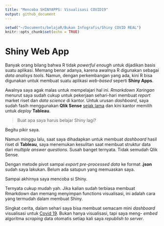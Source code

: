 ```yaml
---
title: "Mencoba SHINYAPPS: Visualisasi COVID19"
output: github_document
---
```


```r
setwd("~/Documents/belajaR/Bukan Infografis/Shiny COVID REAL")
knitr::opts_chunk$set(echo = TRUE)
```

# Shiny Web App

Banyak orang bilang bahwa R tidak _powerful enough_ untuk dijadikan basis suatu aplikasi. Memang benar adanya, karena awalnya R digunakan sebagai _data analisys tools_. Namun, dengan perkembangan yang ada, kini R bisa digunakan untuk membuat suatu aplikasi _web-based_ seperti __Shiny Apps__.

Awalnya saya agak malas untuk mempelajari hal ini. _Rmarkdown Xaringan_ menurut saya sudah cukup untuk pekerjaan sehari-hari membuat _report_ market riset dan _data science_ di kantor. Untuk urusan _dashboard_, saya sudah fasih menggunakan __Qlik Sense__ [sejak lama](https://passingthroughresearcher.wordpress.com/2015/06/22/big-data-series-your-big-data-project-starts-with-your-own-data/) dan kini kantor memilih untuk _deploy_ __Tableau__.

> Buat apa saya harus belajar Shiny lagi?

Begitu pikir saya.

Namun minggu lalu, saat saya dihadapkan untuk membuat _dashboard_ hasil riset di __Tableau__, saya menemukan kesulitan saat membuat struktur data dari _multiple answer questions_. Susah banget ternyata. Tidak semudah Qlik Sense. 

Dengan metode pivot sampai _export pre-processed data_ ke format __.json__ sudah saya lakukan. Belum ada satupun yang memuaskan saya.

Sampai akhirnya saya mencoba si Shiny.

Ternyata cukup mudah yah. Jika kalian sudah terbiasa membuat Rmarkdown dan memang menyimpan functions visualisasi, ini adalah cara yang termudah dalam membuat Shiny.

Singkat cerita, dalam sehari saya bisa membuat semacam mini _dashboard_ visualisasi untuk [Covid 19](https://ikanx.shinyapps.io/covid_19/). Bukan hanya visualisasi, tapi saya meng- _embed_ algoritma _scraping_ data otomatis setiap kali saya _republish to server_.